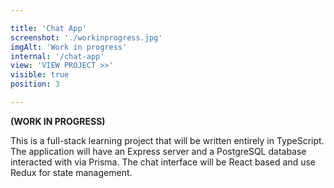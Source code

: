 ```yaml
---

title: 'Chat App'
screenshot: './workinprogress.jpg'
imgAlt: 'Work in progress'
internal: '/chat-app'
view: 'VIEW PROJECT >>'
visible: true
position: 3

---
```


<strong>(WORK IN PROGRESS)</strong>

This is a full-stack learning project that will be written entirely in TypeScript. The application will have an Express server and a PostgreSQL database interacted with via Prisma. The chat interface will be React based and use Redux for state management.